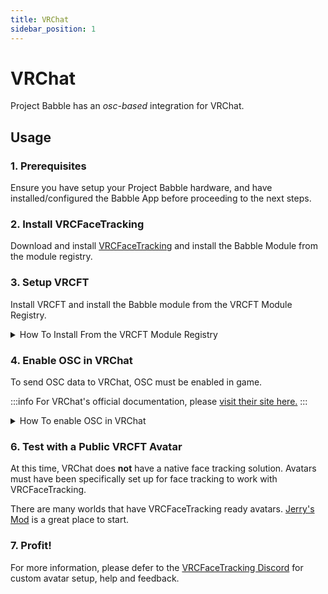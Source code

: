 ```yaml
---
title: VRChat
sidebar_position: 1
---
```


# VRChat
Project Babble has an *osc-based* integration for VRChat.

## Usage

### 1. Prerequisites 
Ensure you have setup your Project Babble hardware, and have installed/configured the Babble App before proceeding to the next steps.

### 2. Install VRCFaceTracking
Download and install [VRCFaceTracking](https://docs.vrcft.io/) and install the Babble Module from the module registry. 

### 3. Setup VRCFT 
Install VRCFT and install the Babble module from the VRCFT Module Registry.
<details>
  <summary>How To Install From the VRCFT Module Registry</summary>

  1. Go to the Module Registry Tab in VRCFaceTracking
  1. Select the babble module
  1. Click the "Install" button

  ---
  <div style={{
    width: '90%',
    height: 'auto',
    margin: 'auto',
    display: 'block'
  }}>
  </div>
    <img src={require("@site/static/img/vrcft_module_install.png").default}/>
</details>

### 4. Enable OSC in VRChat
To send OSC data to VRChat, OSC must be enabled in game. 

:::info
For VRChat's official documentation, please [visit their site here.](https://docs.vrchat.com/docs/osc-overview)
:::

<details>
  <summary>How To enable OSC in VRChat</summary>

  1. Open your radial menu
  1. Click the "Enabled" field to turn OSC on.
  ---
  <div style={{
    width: '90%',
    height: 'auto',
    margin: 'auto',
    display: 'flex'
  }}>
  </div>
    <img src={require("@site/static/img/vrc_osc_menu.png").default}/>
</details>

### 6. Test with a Public VRCFT Avatar
At this time, VRChat does **not** have a native face tracking solution. Avatars must have been specifically set up for face tracking to work with VRCFaceTracking.

There are many worlds that have VRCFaceTracking ready avatars. [Jerry's Mod](https://vrchat.com/home/launch?worldId=wrld_b24fbb7c-9369-4cff-9242-32a35d44a8e8) is a great place to start.

### 7. Profit!
For more information, please defer to the [VRCFaceTracking Discord](https://discord.com/invite/vrcft) for custom avatar setup, help and feedback.